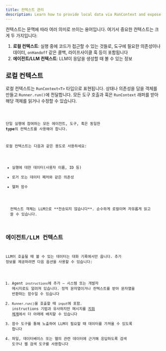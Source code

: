 ```yaml
---
title: 컨텍스트 관리
description: Learn how to provide local data via RunContext and expose context to the LLM
---
```



컨텍스트는 문맥에 따라 여러 의미로 쓰이는 용어입니다. 여기서 중요한 컨텍스트는 크게 두 가지입니다:

1. **로컬 컨텍스트**: 실행 중에 코드가 접근할 수 있는 것들로, 도구에 필요한 의존성이나 데이터, `onHandoff` 같은 콜백, 라이프사이클 훅 등이 포함됩니다
2. **에이전트/LLM 컨텍스트**: LLM이 응답을 생성할 때 볼 수 있는 정보

## 로컬 컨텍스트

로컬 컨텍스트는 `RunContext<T>` 타입으로 표현됩니다. 상태나 의존성을 담을 객체를 만들고 `Runner.run()`에 전달합니다. 모든 도구 호출과 훅은 `RunContext` 래퍼를 받아 해당 객체를 읽거나 수정할 수 있습니다.

<Code lang="typescript" code={localContextExample} title="로컬 컨텍스트 예제" />

단일 실행에 참여하는 모든 에이전트, 도구, 훅은 동일한 **type**의 컨텍스트를 사용해야 합니다.

로컬 컨텍스트는 다음과 같은 용도로 사용하세요:

- 실행에 대한 데이터(사용자 이름, ID 등)
- 로거 또는 데이터 페처와 같은 의존성
- 헬퍼 함수

<Aside type="note">
  컨텍스트 객체는 LLM으로 **전송되지 않습니다**. 순수하게 로컬이며 자유롭게 읽고
  쓸 수 있습니다.
</Aside>

## 에이전트/LLM 컨텍스트

LLM이 호출될 때 볼 수 있는 데이터는 대화 기록에서만 옵니다. 추가 정보를 제공하려면 다음 옵션을 사용할 수 있습니다:

1. Agent `instructions`에 추가 – 시스템 또는 개발자 메시지로도 알려져 있습니다. 정적 문자열이거나 컨텍스트를 받아 문자열을 반환하는 함수일 수 있습니다
2. `Runner.run()`을 호출할 때 `input`에 포함. instructions 기법과 유사하지만 메시지를 [지휘 체계](https://cdn.openai.com/spec/model-spec-2024-05-08.html#follow-the-chain-of-command)에서 더 아래에 배치할 수 있습니다
3. 함수 도구를 통해 노출하여 LLM이 필요할 때 데이터를 가져올 수 있도록 합니다
4. 파일, 데이터베이스 또는 웹의 관련 데이터에 근거해 응답하도록 검색 도구나 웹 검색 도구를 사용합니다
